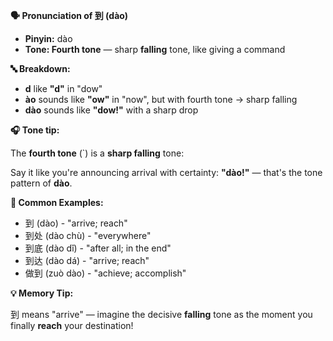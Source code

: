 **🗣️ Pronunciation of 到 (dào)**

- **Pinyin:** dào
- **Tone: Fourth tone** — sharp **falling** tone, like giving a command

**🔤 Breakdown:**

- **d** like **"d"** in "dow"
- **ào** sounds like **"ow"** in "now", but with fourth tone → sharp falling
- **dào** sounds like **"dow!"** with a sharp drop

**🎧 Tone tip:**

The **fourth tone** (`) is a **sharp falling** tone:

Say it like you're announcing arrival with certainty: **"dào!"** — that's the tone pattern of
**dào**.

**📝 Common Examples:**

- 到 (dào) - "arrive; reach"
- 到处 (dào chù) - "everywhere"
- 到底 (dào dǐ) - "after all; in the end"
- 到达 (dào dá) - "arrive; reach"
- 做到 (zuò dào) - "achieve; accomplish"

**💡 Memory Tip:**

到 means "arrive" — imagine the decisive **falling** tone as the moment you finally **reach** your
destination!
